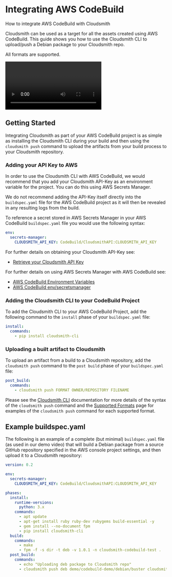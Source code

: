 
# Integrating AWS CodeBuild

How to integrate AWS CodeBuild with Cloudsmith

Cloudsmith can be used as a target for all the assets created using AWS CodeBuild. This guide shows you how to use the Cloudsmith CLI to upload/push a Debian package to your Cloudsmith repo. 

All formats are supported.

<NoCodeNoteSnippet />

<Video wistiaId="93r1yo4tcr"></Video>
## Getting Started

Integrating Cloudsmith as part of your AWS CodeBuild project is as simple as installing the Cloudsmith CLI during your build and then using the `cloudsmith push` command to upload the artifacts from your build process to your Cloudsmith repository.

### Adding your API Key to AWS

In order to use the Cloudsmith CLI with AWS CodeBuild, we would recommend that you add your Cloudsmith API-Key as an environment variable for the project.  You can do this using AWS Secrets Manager.  

We do not recommend adding the API-Key itself directly into the `buildspec.yaml` file for the AWS CodeBuild project as it will then be revealed in any resulting logs from the build.  

To reference a secret stored in AWS Secrets Manager in your AWS CodeBuild `buildspec.yaml` file you would use the following syntax: 

```yaml
env:
  secrets-manager:
    CLOUDSMITH_API_KEY: CodeBuild/CloudsmithAPI:CLOUDSMITH_API_KEY
```

For further details on obtaining your Cloudsmith API-Key see:

- [Retrieve your Cloudsmith API Key](/getting-started/api-key)

For further details on using AWS Secrets Manager with AWS CodeBuild see: 

- [AWS CodeBuild Environment Variables](https://docs.aws.amazon.com/codebuild/latest/APIReference/API_EnvironmentVariable.html)
- [AWS CodeBuild env/secretsmanager](https://docs.aws.amazon.com/codebuild/latest/userguide/build-spec-ref.html#secrets-manager-build-spec)

### Adding the Cloudsmith CLI to your CodeBuild Project

To add the Cloudsmith CLI to your AWS CodeBuild Project, add the following command to the `install` phase of your `buildspec.yaml` file: 

```yaml
install:
  commands:
    - pip install cloudsmith-cli
```

### Uploading a built artifact to Cloudsmith

To upload an artifact from a build to a Cloudsmith repository, add the `cloudsmith push` command to the `post build` phase of your `buildspec.yaml` file: 

```yaml
post_build:
  commands:
    - cloudsmith push FORMAT OWNER/REPOSITORY FILENAME
```

Please see the [Cloudsmith CLI](docs:cli) documentation for more details of the syntax of the `cloudsmith push` command and the [Supported Formats](doc:supported-formats) page for examples of the `cloudsmith push` command for each supported format. 

## Example buildspec.yaml

The following is an example of a complete (but minimal) `buildspec.yaml` file (as used in our demo video) that will build a Debian package from a source GitHub repository specified in the AWS console project settings, and then upload it to a Cloudsmith repository: 

```yaml
version: 0.2

env:
  secrets-manager:
    CLOUDSMITH_API_KEY: CodeBuild/CloudsmithAPI:CLOUDSMITH_API_KEY

phases:
  install:
    runtime-versions:
      python: 3.x
    commands:
      - apt update
      - apt-get install ruby ruby-dev rubygems build-essential -y
      - gem install --no-document fpm
      - pip install cloudsmith-cli
  build:
    commands:
      - make
      - fpm -f -s dir -t deb -v 1.0.1 -n cloudsmith-codebuild-test .
  post_build:
    commands:
      - echo "Uploading deb package to Cloudsmith repo"
      - cloudsmith push deb demo/codebuild-demo/debian/buster cloudsmith-codebuild-test_1.0.1_amd64.deb
```
